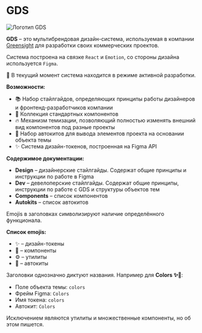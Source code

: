 
<Meta title="Intro / Welcome" />

# GDS

![Логотип GDS](images/logo/logo.svg)

**GDS** – это мультибрендовая дизайн-система, используемая в компании [Greensight](https://greensight.pro/) для разработки своих коммерческих проектов.

Система построена на связке `React` и `Emotion`, со стороны дизайна используется `Figma`.

🚧 В текущий момент система находится в режиме активной разработки.

**Возможности:**

-   📚 Набор стайлгайдов, определяющих принципы работы дизайнеров и фронтенд-разработчиков компании
-   🧱 Коллекция стандартных компонентов
-   🔥 Механизм темизации, позволяющий полностью изменять внешний вид компонентов под разные проекты
-   🤖 Набор автокитов для вывода элементов проекта на основании объекта темы
-   ✨ Система дизайн-токенов, построенная на Figma API

**Содержимое документации:**

- **Design** – дизайнерские стайлгайды. Содержат общие принципы и инструкции по работе в Figma
- **Dev** – девелоперские стайлгайды. Содержат общие принципы, инструкции по работе с GDS и структуры объектов тем
- **Components** – список компонентов
- **Autokits** – список автокитов

Emojis в заголовках символизируют наличие определённого функционала.

**Список emojis:**

-   ✨ – дизайн-токены
-   🧱 – компоненты
-   ⚙️ – утилиты
-   🤖 – автокиты

Заголовки однозначно диктуют названия. Например для **Colors ✨🤖**:

- Поле объекта темы: `colors`
- Фрейм Figma: `Colors`
- Имя токена: `colors`
- Автокит: `Colors`

Исключением являются утилиты и множественные компоненты, но об этом пишется.
